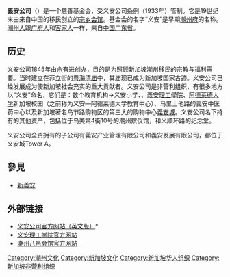 {{unreferenced|time=2013-10-25T10:52:52+00:00}}
{{Infobox Company
 | company_name     = 義安公司<br>Ngee Ann Kongsi
 | company_type     = [[慈善组织|慈善组织]]
 | foundation       = 1845年
 | founder          = [[佘有进|佘有进]]
 | location         = {{新加坡}}潮州大厦，登路97号，邮区238066<br>97 Tank Road, Teochew Building, Singapore 238066
 | homepage         = http://www.ngeeann.com.sg/zh/
}}

'''義安公司'''（{{lang-en|'''Ngee Ann Kongsi'''}}）是一个慈善基金会，受义安公司条例（1933年）管制。它是19世纪末由来自中国的移民创立的[[宗乡会馆|宗乡会馆]]。基金会的名字“义安”是早期[[潮州府|潮州府]]的名称。[[潮州人|潮州人]]跟[[广府人|广府人]]和[[客家人|客家人]]一样，来自[[中国|中国]][[广东省|广东省]]。

==历史==
义安公司1845年由[[佘有进|佘有进]]创办，目的是为照顾新加坡[[潮州人|潮州]]移民的宗教与福利需要。当时建立在菲立街的[[粤海清庙|粤海清庙]]中，其庙现已成为新加坡国家古迹。义安公司已经发展成为使新加坡社会充实的重大贡献者。义安公司是非营利组织，有很多地方以“义安”命名，它们是：数个教育机构→义安小学、{{link-en|义安中学|Ngee Ann Secondary School}}、[[義安理工學院|義安理工學院]]、[[阿德莱德大学|阿德莱德大学]]新加坡校园（之前称为义安—阿德莱德大学教育中心）、马里士他路的義安中医药中心以及新加坡著名乌节路购物区的第三大的购物中心[[義安城|義安城]]。义安公司名下持有的其他资产，包括位于乌美第4街10号的潮州殡仪馆，和义顺环路的纪念堂。

义安公司全资拥有的子公司有義安产业管理有限公司和義安发展有限公司，都位于义安城Tower A。

==參見==
* [[新義安|新義安]]

==外部链接==
*[http://www.ngeeann.com.sg 义安公司官方网站（英文版）]*{{Wayback|url=http://www.ngeeann.com.sg/ |date=20131021111821 }}
*[http://www.np.edu.sg 义安理工学院官方网站] {{Wayback|url=http://www.np.edu.sg/ |date=20201204230131 }}
*[http://www.teochew.sg 潮州八邑会馆官方网站] {{Wayback|url=http://www.teochew.sg/ |date=20201127030757 }}

[[Category:潮州文化|Category:潮州文化]]
[[Category:新加坡文化|Category:新加坡文化]]
[[Category:新加坡华人组织|Category:新加坡华人组织]]
[[Category:新加坡非营利组织|Category:新加坡非营利组织]]